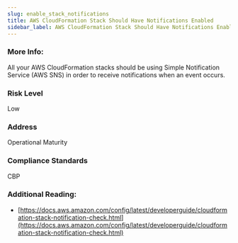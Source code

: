 ```yaml
---
slug: enable_stack_notifications
title: AWS CloudFormation Stack Should Have Notifications Enabled
sidebar_label: AWS CloudFormation Stack Should Have Notifications Enabled
---
```


### More Info:

All your AWS CloudFormation stacks should be using Simple Notification Service (AWS SNS) in order to receive notifications when an event occurs.

### Risk Level

Low

### Address

Operational Maturity

### Compliance Standards

CBP

### Additional Reading:

- [https://docs.aws.amazon.com/config/latest/developerguide/cloudformation-stack-notification-check.html](https://docs.aws.amazon.com/config/latest/developerguide/cloudformation-stack-notification-check.html) 


